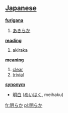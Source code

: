 == [[Japanese]] ==                                          

'''[[furigana]]'''
# [[あきらか]]

'''[[reading]]'''
# akiraka

'''[[meaning]]'''
# [[clear]]
# [[trivial]]

'''[[synonym]]'''
* [[明白]] ([[めいはく]], meihaku)

[[fr:明らか]]
[[pl:明らか]]